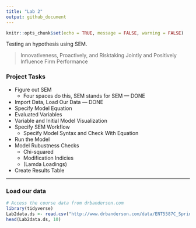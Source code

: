 ```yaml
---
title: "Lab 2"
output: github_document
---
```


```r
knitr::opts_chunk$set(echo = TRUE, message = FALSE, warning = FALSE)
```

Testing an hypothesis using SEM.

> Innovativeness, Proactively, and Risktaking Jointly and Positively Influence Firm Performance

### Project Tasks

* Figure out SEM
    * Four spaces do this, SEM stands for SEM --- DONE
* Import Data, Load Our Data --- DONE
* Specify Model Equation
* Evaluated Variables
* Variable and Initial Model Visualization
* Specify SEM Workflow
    * Specify Model Syntax and Check With Equation
* Run the Model
* Model Rubustness Checks
    * Chi-squared
    * Modification Indicies
    * (Lamda Loadings)
* Create Results Table

***

### Load our data

```r
# Access the course data from drbanderson.com
library(tidyverse)
Lab2data.ds <- read.csv("http://www.drbanderson.com/data/ENT5587C_Spring2018.csv")
head(Lab2data.ds, 10)
```


